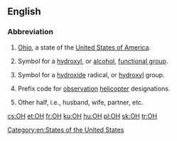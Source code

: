 {{also|oh|OH|óh|öh|он|өн|애}}
==English==

===Abbreviation===
{{head|en|abbreviation}}

# {{context|US|lang=en}} [[Ohio]], a state of the [[United States of America]].
# {{context|organic chemistry|lang=en}} Symbol for a [[hydroxyl]], or [[alcohol]], [[functional group]].
# {{context|inorganic chemistry|lang=en}} Symbol for a [[hydroxide]] radical, or [[hydroxyl]] group.
# {{context|US|army|aviation|lang=en}} Prefix code for [[observation]] [[helicopter]] designations.
# {{context|Internet slang|lang=en}} Other half, i.e., husband, wife, partner, etc.

[[Category:en:States of the United States]]

[[cs:OH]]
[[et:OH]]
[[fr:OH]]
[[ku:OH]]
[[hu:OH]]
[[pl:OH]]
[[sk:OH]]
[[tr:OH]]